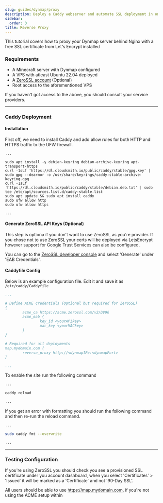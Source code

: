```yaml
---
slug: guides/dynmap/proxy
description: Deploy a Caddy webserver and automate SSL deployment in only a few minutes.
sidebar:
  order: 3
title: Reverse Proxy
---
```


This tutorial covers how to proxy your Dynmap server behind Nginx with a free SSL certificate from Let's Encrypt installed

### Requirements

* A Minecraft server with Dynmap configured
* A VPS with atleast Ubuntu 22.04 deployed
* A [ZeroSSL account](https://zerossl.com/?fpr=setupmd) (Optional)
* Root access to the aforementioned VPS

If you haven't got access to the above, you should consult your service providers.

---

### Caddy Deployment

#### Installation

First off, we need to install Caddy and add allow rules for both HTTP and HTTPS traffic to the UFW firewall.

```
...

sudo apt install -y debian-keyring debian-archive-keyring apt-transport-https
curl -1sLf 'https://dl.cloudsmith.io/public/caddy/stable/gpg.key' | sudo gpg --dearmor -o /usr/share/keyrings/caddy-stable-archive-keyring.gpg
curl -1sLf 'https://dl.cloudsmith.io/public/caddy/stable/debian.deb.txt' | sudo tee /etc/apt/sources.list.d/caddy-stable.list
sudo apt update && sudo apt install caddy
sudo ufw allow http
sudo ufw allow https

...
```

#### Generate ZeroSSL API Keys (Optional)

This step is optiona if you don't want to use ZeroSSL as you're provider. If you chose not to use ZeroSSL your certs will be deployed via LetsEncrypt however support for Google Trust Services can also be configured.

You can go to the [ZeroSSL developer console](https://app.zerossl.com/developer) and select 'Generate' under 'EAB Credentials'.


#### Caddyfile Config

Below is an example configuration file. Edit it and save it as `/etc/caddy/Caddyfile`

```yaml
...

# Define ACME credentials (Optional but required for ZeroSSL)
{
        acme_ca https://acme.zerossl.com/v2/DV90
        acme_eab {
                key_id <yourAPIkey>
                mac_key <yourMACkey>
        }
}

# Required for all deployments
map.mydomain.com {
        reverse_proxy http://<dynmapIP>:<dynmapPort>
}

...
```

To enable the site run the following command

```bash
...

caddy reload

...
```

If you get an error with formatting you should run the following command and then re-run the reload command.

```bash
...

sudo caddy fmt --overwrite

...
```

---

### Testing Configuration

If you're using ZeroSSL you should check you see a provisioned SSL certificate under you account dashboard, when you select 'Certificates' > 'Issued' it will be marked as a 'Certificate' and not '90-Day SSL'.

All users should be able to use https://map.mydomain.com, if you're not using the ACME setup within